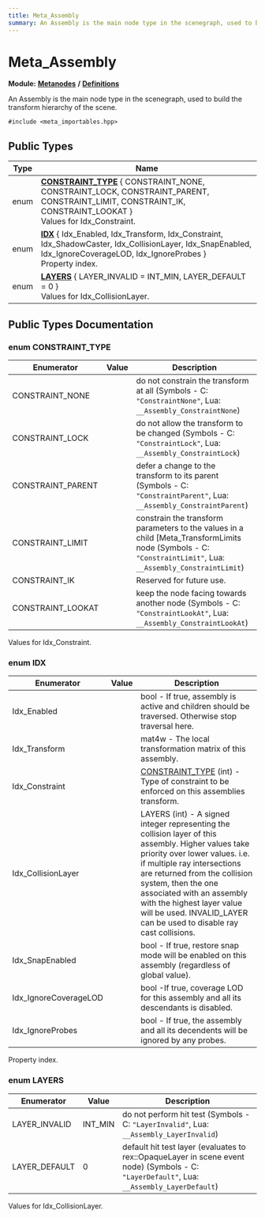 ```yaml
---
title: Meta_Assembly
summary: An Assembly is the main node type in the scenegraph, used to build the transform hierarchy of the scene. 
---
```


# Meta_Assembly

**Module:** **[Metanodes](../../modules/metanodes/index.mdx)** **/** **[Definitions](../../modules/metanodes/definitions.mdx)**

An Assembly is the main node type in the scenegraph, used to build the transform hierarchy of the scene. 

`#include <meta_importables.hpp>`

## Public Types

| Type           | Name           |
| -------------- | -------------- |
| enum| **[CONSTRAINT_TYPE](#enum-constraint-type)** \{ CONSTRAINT_NONE, CONSTRAINT_LOCK, CONSTRAINT_PARENT, CONSTRAINT_LIMIT, CONSTRAINT_IK, CONSTRAINT_LOOKAT \}<br />Values for Idx_Constraint.  |
| enum| **[IDX](#enum-idx)** \{ Idx_Enabled, Idx_Transform, Idx_Constraint, Idx_ShadowCaster, Idx_CollisionLayer, Idx_SnapEnabled, Idx_IgnoreCoverageLOD, Idx_IgnoreProbes \}<br />Property index.  |
| enum| **[LAYERS](#enum-layers)** \{ LAYER_INVALID = INT_MIN, LAYER_DEFAULT = 0 \}<br />Values for Idx_CollisionLayer.  |

## Public Types Documentation

### enum CONSTRAINT_TYPE

| Enumerator | Value | Description |
| ---------- | ----- | ----------- |
| CONSTRAINT_NONE | | do not constrain the transform at all (Symbols - C: `"ConstraintNone"`, Lua: `__Assembly_ConstraintNone`)   |
| CONSTRAINT_LOCK | | do not allow the transform to be changed (Symbols - C: `"ConstraintLock"`, Lua: `__Assembly_ConstraintLock`)   |
| CONSTRAINT_PARENT | | defer a change to the transform to its parent (Symbols - C: `"ConstraintParent"`, Lua: `__Assembly_ConstraintParent`)   |
| CONSTRAINT_LIMIT | | constrain the transform parameters to the values in a child [Meta_TransformLimits node (Symbols - C: `"ConstraintLimit"`, Lua: `__Assembly_ConstraintLimit`)   |
| CONSTRAINT_IK | | Reserved for future use.   |
| CONSTRAINT_LOOKAT | | keep the node facing towards another node (Symbols - C: `"ConstraintLookAt"`, Lua: `__Assembly_ConstraintLookAt`)   |

Values for Idx_Constraint. 

### enum IDX

| Enumerator | Value | Description |
| ---------- | ----- | ----------- |
| Idx_Enabled | | bool - If true, assembly is active and children should be traversed. Otherwise stop traversal here.   |
| Idx_Transform | | mat4w - The local transformation matrix of this assembly.   |
| Idx_Constraint | | [CONSTRAINT_TYPE](#enum-constraint-type) (int) - Type of constraint to be enforced on this assemblies transform.   |
| Idx_CollisionLayer | | LAYERS (int) - A signed integer representing the collision layer of this assembly. Higher values take priority over lower values. i.e. if multiple ray intersections are returned from the collision system, then the one associated with an assembly with the highest layer value will be used. INVALID_LAYER can be used to disable ray cast collisions.   |
| Idx_SnapEnabled | | bool - If true, restore snap mode will be enabled on this assembly (regardless of global value).   |
| Idx_IgnoreCoverageLOD | | bool -If true, coverage LOD for this assembly and all its descendants is disabled.   |
| Idx_IgnoreProbes | | bool - If true, the assembly and all its decendents will be ignored by any probes.   |

Property index. 

### enum LAYERS

| Enumerator | Value | Description |
| ---------- | ----- | ----------- |
| LAYER_INVALID | INT_MIN| do not perform hit test (Symbols - C: `"LayerInvalid"`, Lua: `__Assembly_LayerInvalid`)   |
| LAYER_DEFAULT | 0| default hit test layer (evaluates to rex::OpaqueLayer in scene event node) (Symbols - C: `"LayerDefault"`, Lua: `__Assembly_LayerDefault`)   |

Values for Idx_CollisionLayer. 
